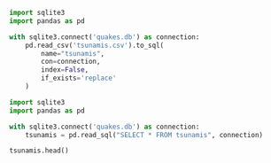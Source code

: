 ```python
import sqlite3
import pandas as pd

with sqlite3.connect('quakes.db') as connection:
    pd.read_csv('tsunamis.csv').to_sql(
        name="tsunamis",
        con=connection,
        index=False,
        if_exists='replace'
    )
```

```python
import sqlite3
import pandas as pd

with sqlite3.connect('quakes.db') as connection:
    tsunamis = pd.read_sql("SELECT * FROM tsunamis", connection)

tsunamis.head()
```